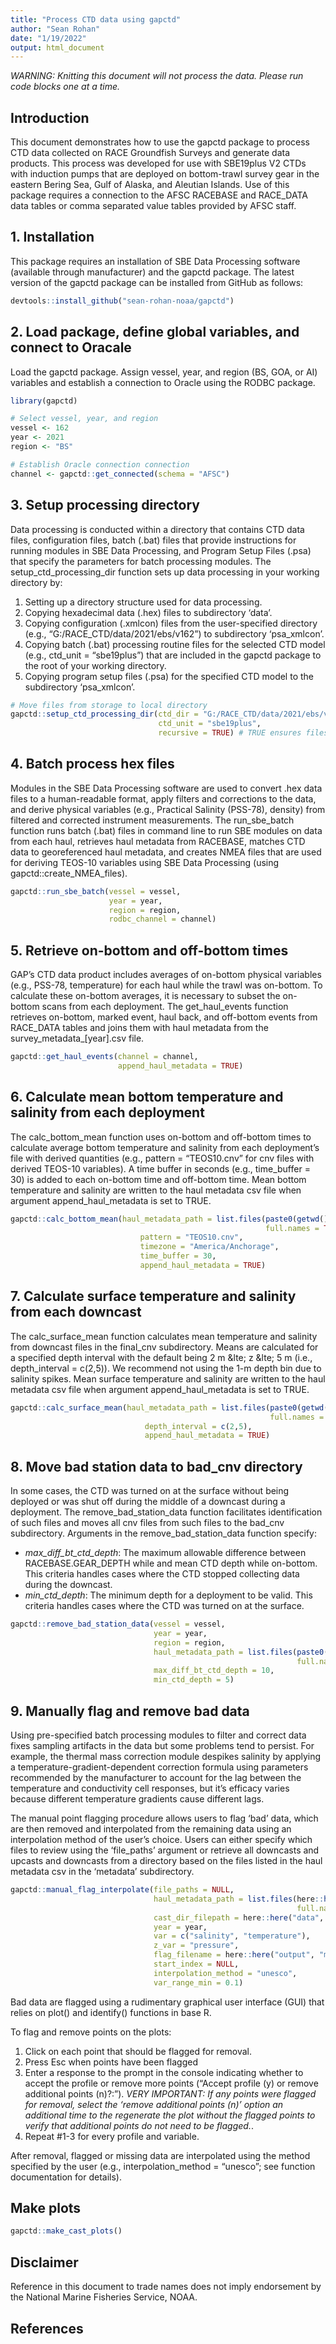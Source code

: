 ```yaml
---
title: "Process CTD data using gapctd"
author: "Sean Rohan"
date: "1/19/2022"
output: html_document
---
```


*WARNING: Knitting this document will not process the data. Please run code blocks one at a time.*

## Introduction

This document demonstrates how to use the gapctd package to process CTD data collected on RACE Groundfish Surveys and generate data products. This process was developed for use with SBE19plus V2 CTDs with induction pumps that are deployed on bottom-trawl survey gear in the eastern Bering Sea, Gulf of Alaska, and Aleutian Islands. Use of this package requires a connection to the AFSC RACEBASE and RACE_DATA data tables or comma separated value tables provided by AFSC staff.

## 1. Installation

This package requires an installation of SBE Data Processing software (available through manufacturer) and the gapctd package. The latest version of the gapctd package can be installed from GitHub as follows:

```r
devtools::install_github("sean-rohan-noaa/gapctd")
```


## 2. Load package, define global variables, and connect to Oracale

Load the gapctd package. Assign vessel, year, and region (BS, GOA, or AI) variables and establish a connection to Oracle using the RODBC package.

```r
library(gapctd)

# Select vessel, year, and region
vessel <- 162
year <- 2021
region <- "BS"

# Establish Oracle connection connection
channel <- gapctd::get_connected(schema = "AFSC")
```

## 3. Setup processing directory

Data processing is conducted within a directory that contains CTD data files, configuration files, batch (.bat) files that provide instructions for running modules in SBE Data Processing, and Program Setup Files (.psa) that specify the parameters for batch processing modules. The setup_ctd_processing_dir function sets up data processing in your working directory by:

<ol type = "1">
<li>Setting up a directory structure used for data processing.</li>
<li>Copying hexadecimal data (.hex) files to subdirectory 'data'.</li>
<li>Copying configuration (.xmlcon) files from the user-specified directory (e.g., "G:/RACE_CTD/data/2021/ebs/v162") to subdirectory 'psa_xmlcon'.</li>
<li>Copying batch (.bat) processing routine files for the selected CTD model (e.g., ctd_unit = "sbe19plus") that are included in the gapctd package to the root of your working directory.</li>
<li>Copying program setup files (.psa) for the specified CTD model to the subdirectory 'psa_xmlcon'.</li>
</ol>

```r
# Move files from storage to local directory
gapctd::setup_ctd_processing_dir(ctd_dir = "G:/RACE_CTD/data/2021/ebs/v162",
                                 ctd_unit = "sbe19plus",
                                 recursive = TRUE) # TRUE ensures files are copied from nested subdirectories
```

## 4. Batch process hex files

Modules in the SBE Data Processing software are used to convert .hex data files to a human-readable format, apply filters and corrections to the data, and derive physical variables (e.g., Practical Salinity (PSS-78), density) from filtered and corrected instrument measurements. The run_sbe_batch function runs batch (.bat) files in command line to run SBE modules on data from each haul, retrieves haul metadata from RACEBASE, matches CTD data to georeferenced haul metadata, and creates NMEA files that are used for deriving TEOS-10 variables using SBE Data Processing (using gapctd::create_NMEA_files).



```r
gapctd::run_sbe_batch(vessel = vessel,
                      year = year,
                      region = region,
                      rodbc_channel = channel)
```


## 5. Retrieve on-bottom and off-bottom times

GAP's CTD data product includes averages of on-bottom physical variables (e.g., PSS-78, temperature) for each haul while the trawl was on-bottom. To calculate these on-bottom averages, it is necessary to subset the on-bottom scans from each deployment. The get_haul_events function retrieves on-bottom, marked event, haul back, and off-bottom events from RACE_DATA tables and joins them with haul metadata from the survey_metadata_[year].csv file. 

```r
gapctd::get_haul_events(channel = channel,
                        append_haul_metadata = TRUE)
```

## 6. Calculate mean bottom temperature and salinity from each deployment

The calc_bottom_mean function uses on-bottom and off-bottom times to calculate average bottom temperature and salinity from each deployment's file with derived quantities (e.g., pattern = "TEOS10.cnv" for cnv files with derived TEOS-10 variables). A time buffer in seconds (e.g., time_buffer = 30) is added to each on-bottom time and off-bottom time. Mean bottom temperature and salinity are written to the haul metadata csv file when argument append_haul_metadata is set to TRUE. 

```r
gapctd::calc_bottom_mean(haul_metadata_path = list.files(paste0(getwd(), "/metadata/"), 
                                                         full.names = TRUE),
                             pattern = "TEOS10.cnv",
                             timezone = "America/Anchorage",
                             time_buffer = 30,
                             append_haul_metadata = TRUE)
```

## 7. Calculate surface temperature and salinity from each downcast

The calc_surface_mean function calculates mean temperature and salinity from downcast files in the final_cnv subdirectory. Means are calculated for a specified depth interval with the default being 2 m &lte; z &lte; 5 m (i.e., depth_interval = c(2,5)). We recommend not using the 1-m depth bin due to salinity spikes. Mean surface temperature and salinity are written to the haul metadata csv file when argument append_haul_metadata is set to TRUE.

```r
gapctd::calc_surface_mean(haul_metadata_path = list.files(paste0(getwd(), "/metadata/"), 
                                                          full.names = TRUE),
                              depth_interval = c(2,5),
                              append_haul_metadata = TRUE)
```

## 8. Move bad station data to bad_cnv directory

In some cases, the CTD was turned on at the surface without being deployed or was shut off during the middle of a downcast during a deployment. The remove_bad_station_data function facilitates identification of such files and moves all cnv files from such files to the bad_cnv subdirectory. Arguments in the remove_bad_station_data function specify:

<ul>
<li><i>max_diff_bt_ctd_depth</i>: The maximum allowable difference between RACEBASE.GEAR_DEPTH while and mean CTD depth while on-bottom. This criteria handles cases where the CTD stopped collecting data during the downcast.</li>
<li><i>min_ctd_depth</i>: The minimum depth for a deployment to be valid. This criteria handles cases where the CTD was turned on at the surface.</li>
</ul>

```r
gapctd::remove_bad_station_data(vessel = vessel,
                                year = year,
                                region = region,
                                haul_metadata_path = list.files(paste0(getwd(), "/metadata/"), 
                                                                full.names = TRUE),
                                max_diff_bt_ctd_depth = 10,
                                min_ctd_depth = 5)
```

## 9. Manually flag and remove bad data 

Using pre-specified batch processing modules to filter and correct data fixes sampling artifacts in the data but some problems tend to persist. For example, the thermal mass correction module despikes salinity by applying a temperature-gradient-dependent correction formula using parameters recommended by the manufacturer to account for the lag between the temperature and conductivity cell responses, but it's efficacy varies because different temperature gradients cause different lags.

The manual point flagging procedure allows users to flag 'bad' data, which are then removed and interpolated from the remaining data using an interpolation method of the user's choice. Users can either specify which files to review using the 'file_paths' argument or retrieve all downcasts and upcasts and downcasts from a directory based on the files listed in the haul metadata csv in the 'metadata' subdirectory.



```r
gapctd::manual_flag_interpolate(file_paths = NULL,
                                haul_metadata_path = list.files(here::here("metadata"), 
                                                                full.names = TRUE),
                                cast_dir_filepath = here::here("data", "tm_correct"),
                                year = year,
                                var = c("salinity", "temperature"),
                                z_var = "pressure",
                                flag_filename = here::here("output", "manual_flag_points.csv"),
                                start_index = NULL,
                                interpolation_method = "unesco",
                                var_range_min = 0.1)
```

Bad data are flagged using a rudimentary graphical user interface (GUI) that relies on plot() and identify() functions in base R. 

To flag and remove points on the plots:

<ol type = "1">
  <li> Click on each point that should be flagged for removal.</li>
  <li>Press Esc when points have been flagged</li>
  <li>Enter a response to the prompt in the console indicating whether to accept the profile or remove more points ("Accept profile (y) or remove additional points (n)?:"). *VERY IMPORTANT: If any points were flagged for removal, select the 'remove additional points (n)' option an additional time to the regenerate the plot without the flagged points to verify that additional points do not need to be flagged.*.</li>
  <li>Repeat #1-3 for every profile and variable.</li>
</ol>

After removal, flagged or missing data are interpolated using the method specified by the user (e.g., interpolation_method = "unesco"; see function documentation for details).


## Make plots

```r
gapctd::make_cast_plots()
```

## Disclaimer 

Reference in this document to trade names does not imply endorsement by the National Marine Fisheries Service, NOAA.

## References
